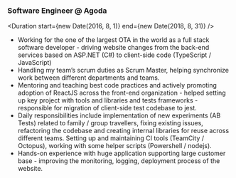 
<Logo>
  <AgodaLogo />
</Logo>

### Software Engineer @ Agoda

<Duration start={new Date(2016, 8, 1)} end={new Date(2018, 8, 31)} />

- Working for the one of the largest OTA in the world as a full stack software developer - driving website changes from the back-end services based on ASP.NET (C#) to client-side code (TypeScript / JavaScript)
- Handling my team’s scrum duties as Scrum Master, helping synchronize work between different departments and teams.
- Mentoring and teaching best code practices and actively promoting adoption of ReactJS across the front-end organization - helped setting up key project with tools and libraries and tests frameworks - responsible for migration of client-side test codebase to jest.
- Daily responsibilities include implementation of new experiments (AB Tests) related to family / group travellers, fixing existing issues, refactoring the codebase and creating internal libraries for reuse across different teams. Setting up and maintaining CI tools (TeamCity / Octopus), working with some helper scripts (Powershell / nodejs).
- Hands-on experience with huge application supporting large customer base - improving the monitoring, logging, deployment process of the website.
